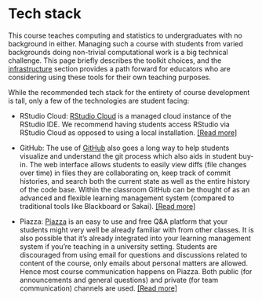 # Tech stack {#tech-stack}

This course teaches computing and statistics to undergraduates with no background 
in either. Managing such a course with students from varied backgrounds doing 
non-trivial computational work is a big technical challenge. This page briefly 
describes the toolkit choices, and the [infrastructure](/20-infrastructure) section 
provides a path forward for educators who are considering using these tools for 
their own teaching purposes.

While the recommended tech stack for the entirety of course development is tall, 
only a few of the technologies are student facing:

- RStudio Cloud: [RStudio Cloud](https://rstudio.cloud/) is a managed cloud 
instance of the RStudio IDE. We recommend having students access RStudio via 
RStudio Cloud as opposed to using a local installation. 
[[Read more]](/infrastructure/rscloud/)

- GitHub: The use of [GitHub](https://github.com/) also goes a long way to help 
students visualize and understand the git process which also aids in student 
buy-in. The web interface allows students to easily view diffs (file changes 
over time) in files they are collaborating on, keep track of commit histories, 
and search both the current state as well as the entire history of the code 
base. Within the classroom GitHub can be thought of as an advanced and flexible 
learning management system (compared to traditional tools like Blackboard or Sakai). 
[[Read more]](/infrastructure/github/)

- Piazza: [Piazza](http://piazza.com/) is an easy to use and free Q&A platform 
that your students might very well be already familiar with from other classes. 
It is also possible that it's already integrated into your learning management 
system if you're teaching in a university setting. Students are discouraged from 
using email for questions and discussions related to content of the course, only 
emails about personal matters are allowed. Hence most course communication 
happens on Piazza. Both public (for announcements and general questions) and 
private (for team communication) channels are used. [[Read more]](/infrastructure/piazza/)

